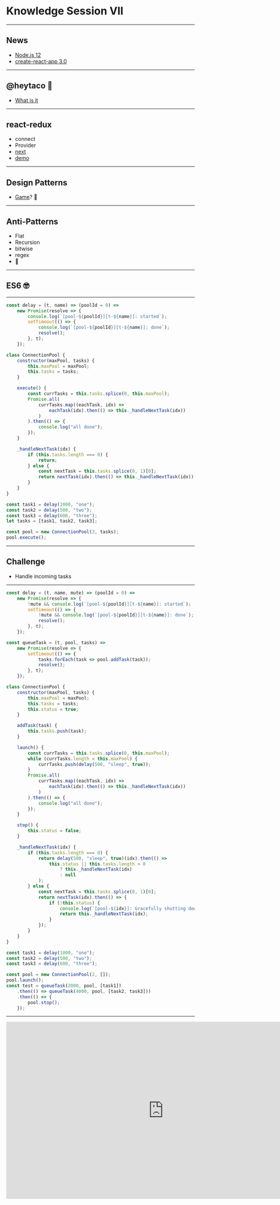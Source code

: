 
<Head>
    <title>Knowledge Session VII 🤯</title>
</Head>

# Knowledge Session VII

---

## News

-   [Node.js 12](https://medium.com/@nodejs/introducing-node-js-12-76c41a1b3f3f)
-   [create-react-app 3.0](https://github.com/facebook/create-react-app/releases/tag/v3.0.0)

---

## @heytaco 🌮

-   [What is it](https://sites.google.com/udacity.com/udacitycommunity/initiatives/hey-taco)

---

## react-redux

-   connect
-   Provider
-   [next](https://react-redux.js.org/next/introduction/quick-start)
-   [demo](https://github.com/TianyuanC/react-redux-demo)

---

## Design Patterns

-   [Game](http://designpatternsgame.com/)? 🤩

---

## Anti-Patterns

-   Flat
-   Recursion
-   bitwise
-   regex
-   🙈

---


## ES6 🤓

---


```javascript
const delay = (t, name) => (poolId = 0) =>
    new Promise(resolve => {
        console.log(`[pool-${poolId}][t-${name}]: started`);
        setTimeout(() => {
            console.log(`[pool-${poolId}][t-${name}]: done`);
            resolve();
        }, t);
    });

class ConnectionPool {
    constructor(maxPool, tasks) {
        this.maxPool = maxPool;
        this.tasks = tasks;
    }

    execute() {
        const currTasks = this.tasks.splice(0, this.maxPool);
        Promise.all(
            currTasks.map((eachTask, idx) =>
                eachTask(idx).then(() => this._handleNextTask(idx))
            )
        ).then(() => {
            console.log("all done");
        });
    }

    _handleNextTask(idx) {
        if (this.tasks.length === 0) {
            return;
        } else {
            const nextTask = this.tasks.splice(0, 1)[0];
            return nextTask(idx).then(() => this._handleNextTask(idx));
        }
    }
}
```

```javascript From the last time...
const task1 = delay(1000, "one");
const task2 = delay(500, "two");
const task3 = delay(600, "three");
let tasks = [task1, task2, task3];

const pool = new ConnectionPool(2, tasks);
pool.execute();
```

---

## Challenge

-   Handle incoming tasks

---


```javascript
const delay = (t, name, mute) => (poolId = 0) =>
    new Promise(resolve => {
        !mute && console.log(`[pool-${poolId}][t-${name}]: started`);
        setTimeout(() => {
            !mute && console.log(`[pool-${poolId}][t-${name}]: done`);
            resolve();
        }, t);
    });

const queueTask = (t, pool, tasks) =>
    new Promise(resolve => {
        setTimeout(() => {
            tasks.forEach(task => pool.addTask(task));
            resolve();
        }, t);
    });

class ConnectionPool {
    constructor(maxPool, tasks) {
        this.maxPool = maxPool;
        this.tasks = tasks;
        this.status = true;
    }

    addTask(task) {
        this.tasks.push(task);
    }

    launch() {
        const currTasks = this.tasks.splice(0, this.maxPool);
        while (currTasks.length < this.maxPool) {
            currTasks.push(delay(500, "sleep", true));
        }
        Promise.all(
            currTasks.map((eachTask, idx) =>
                eachTask(idx).then(() => this._handleNextTask(idx))
            )
        ).then(() => {
            console.log("all done");
        });
    }

    stop() {
        this.status = false;
    }

    _handleNextTask(idx) {
        if (this.tasks.length === 0) {
            return delay(500, "sleep", true)(idx).then(() =>
                this.status || this.tasks.length > 0
                    ? this._handleNextTask(idx)
                    : null
            );
        } else {
            const nextTask = this.tasks.splice(0, 1)[0];
            return nextTask(idx).then(() => {
                if (!this.status) {
                    console.log(`[pool-${idx}]: Gracefully shutting down...`);
                    return this._handleNextTask(idx);
                }
            });
        }
    }
}
```

```javascript Incoming tasks...
const task1 = delay(1000, "one");
const task2 = delay(500, "two");
const task3 = delay(600, "three");

const pool = new ConnectionPool(2, []);
pool.launch();
const test = queueTask(2000, pool, [task1])
    .then(() => queueTask(4000, pool, [task2, task3]))
    .then(() => {
        pool.stop();
    });
```

---

<iframe
    width="840"
    height="473"
    src="https://www.youtube.com/embed/iIaylZOHJxA"
    frameBorder="0"
    allow="accelerometer; autoplay; encrypted-media; gyroscope; picture-in-picture"
    allowFullScreen
/>

---

## Until Next Time 👋
